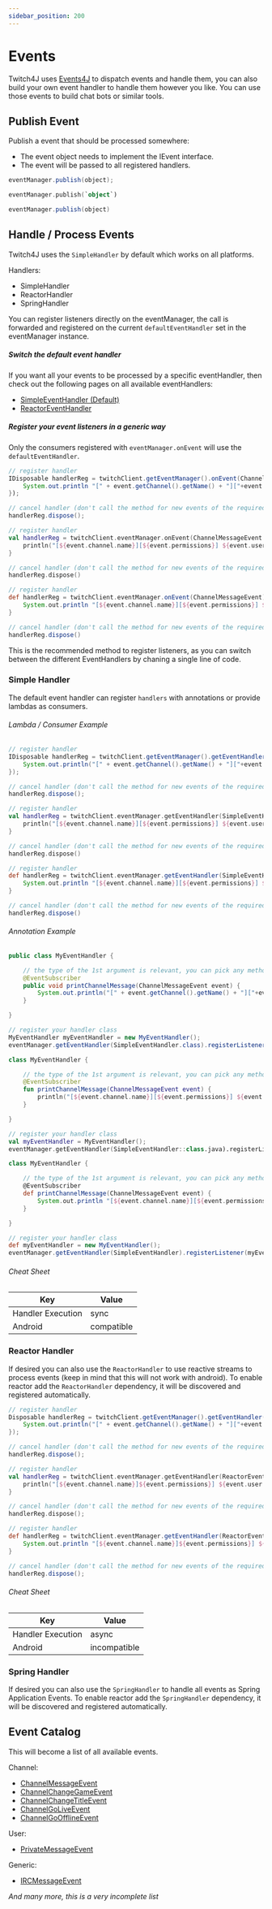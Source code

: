 ```yaml
---
sidebar_position: 200
---
```



# Events

Twitch4J uses [Events4J](https://github.com/PhilippHeuer/events4j) to dispatch events and handle them, you can also build your own event handler to handle them however you like.
You can use those events to build chat bots or similar tools.

## Publish Event

Publish a event that should be processed somewhere:

* The event object needs to implement the IEvent interface.
* The event will be passed to all registered handlers.

<Tabs groupId="code">
<TabItem value="java" label="Java">

```java
eventManager.publish(object);
```

</TabItem>
<TabItem value="kotlin" label="Kotlin">

```kotlin
eventManager.publish(`object`)
```

</TabItem>
<TabItem value="groovy" label="Groovy">

```groovy
eventManager.publish(object)
```

</TabItem>
</Tabs>

## Handle / Process Events

Twitch4J uses the `SimpleHandler` by default which works on all platforms.

Handlers:

- SimpleHandler
- ReactorHandler
- SpringHandler

You can register listeners directly on the eventManager, the call is forwarded and registered on the current `defaultEventHandler` set in the eventManager instance.

##### Switch the default event handler

If you want all your events to be processed by a specific eventHandler, then check out the following pages on all available eventHandlers:

* [SimpleEventHandler (Default)](./eventhandler-simple)
* [ReactorEventHandler](./eventhandler-reactor)

##### Register your event listeners in a generic way

Only the consumers registered with `eventManager.onEvent` will use the `defaultEventHandler`.

<Tabs groupId="code">
<TabItem value="java" label="Java">

```java
// register handler
IDisposable handlerReg = twitchClient.getEventManager().onEvent(ChannelMessageEvent.class, event -> {
	System.out.println "[" + event.getChannel().getName() + "]["+event.getPermissions().toString()+"] " + event.getUser().getName() + ": " + event.getMessage());
});

// cancel handler (don't call the method for new events of the required type anymore)
handlerReg.dispose();
```

</TabItem>
<TabItem value="kotlin" label="Kotlin">

```kotlin
// register handler
val handlerReg = twitchClient.eventManager.onEvent(ChannelMessageEvent::class.java) { event ->
	println("[${event.channel.name}][${event.permissions}] ${event.user.name}: ${event.message}")
}

// cancel handler (don't call the method for new events of the required type anymore)
handlerReg.dispose()
```

</TabItem>
<TabItem value="groovy" label="Groovy">

```groovy
// register handler
def handlerReg = twitchClient.eventManager.onEvent(ChannelMessageEvent) { event ->
	System.out.println "[${event.channel.name}][${event.permissions}] ${event.user.name}: ${event.message}"
}

// cancel handler (don't call the method for new events of the required type anymore)
handlerReg.dispose()
```

</TabItem>
</Tabs>

This is the recommended method to register listeners, as you can switch between the different EventHandlers by chaning a single line of code.

### Simple Handler

The default event handler can register `handlers` with annotations or provide lambdas as consumers.

###### Lambda / Consumer Example

<Tabs groupId="code">
<TabItem value="java" label="Java">

```java
// register handler
IDisposable handlerReg = twitchClient.getEventManager().getEventHandler(SimpleEventHandler.class).onEvent(ChannelMessageEvent.class, event -> {
	System.out.println("[" + event.getChannel().getName() + "]["+event.getPermissions().toString()+"] " + event.getUser().getName() + ": " + event.getMessage());
});

// cancel handler (don't call the method for new events of the required type anymore)
handlerReg.dispose();
```

</TabItem>
<TabItem value="kotlin" label="Kotlin">

```kotlin
// register handler
val handlerReg = twitchClient.eventManager.getEventHandler(SimpleEventHandler::class.java).onEvent(ChannelMessageEvent::class.java) { event -> 
	println("[${event.channel.name}][${event.permissions}] ${event.user.name}: ${event.message}")
}

// cancel handler (don't call the method for new events of the required type anymore)
handlerReg.dispose()
```

</TabItem>
<TabItem value="groovy" label="Groovy">

```groovy
// register handler
def handlerReg = twitchClient.eventManager.getEventHandler(SimpleEventHandler).onEvent ChannelMessageEvent, { event -> 
	System.out.println "[${event.channel.name}][${event.permissions}] ${event.user.name}: ${event.message} "
}

// cancel handler (don't call the method for new events of the required type anymore)
handlerReg.dispose()
```

</TabItem>
</Tabs>

###### Annotation Example

<Tabs groupId="code">
<TabItem value="java" label="Java">

```java
public class MyEventHandler {

    // the type of the 1st argument is relevant, you can pick any method name you want
    @EventSubscriber
    public void printChannelMessage(ChannelMessageEvent event) {
        System.out.println("[" + event.getChannel().getName() + "]["+event.getPermissions().toString()+"] " + event.getUser().getName() + ": " + event.getMessage());
    }

}

// register your handler class
MyEventHandler myEventHandler = new MyEventHandler();
eventManager.getEventHandler(SimpleEventHandler.class).registerListener(myEventHandler);
```

</TabItem>
<TabItem value="kotlin" label="Kotlin">

```kotlin
class MyEventHandler {

    // the type of the 1st argument is relevant, you can pick any method name you want
    @EventSubscriber
    fun printChannelMessage(ChannelMessageEvent event) {
        println("[${event.channel.name}][${event.permissions}] ${event.user.name}: ${event.message}")
    }

}

// register your handler class
val myEventHandler = MyEventHandler();
eventManager.getEventHandler(SimpleEventHandler::class.java).registerListener(myEventHandler);
```

</TabItem>
<TabItem value="groovy" label="Groovy">

```groovy
class MyEventHandler {

    // the type of the 1st argument is relevant, you can pick any method name you want
    @EventSubscriber
    def printChannelMessage(ChannelMessageEvent event) {
        System.out.println "[${event.channel.name}][${event.permissions}] ${event.user.name}: ${event.message}"
    }

}

// register your handler class
def myEventHandler = new MyEventHandler();
eventManager.getEventHandler(SimpleEventHandler).registerListener(myEventHandler);
```

</TabItem>
</Tabs>

###### Cheat Sheet

| Key | Value |
|---|---|
| Handler Execution | sync |
| Android | compatible |

### Reactor Handler

If desired you can also use the `ReactorHandler` to use reactive streams to process events (keep in mind that this will not work with android).
To enable reactor add the `ReactorHandler` dependency, it will be discovered and registered automatically.

<JavaDependency group="com.github.philippheuer.events4j" name="events4j-handler-reactor" version="0.12.0" scope="implementation" />

<Tabs groupId="code">
<TabItem value="java" label="Java">

```java
// register handler
Disposable handlerReg = twitchClient.getEventManager().getEventHandler(ReactorEventHandler.class).onEvent(ChannelMessageEvent.class, event -> {
	System.out.println("[" + event.getChannel().getName() + "]["+event.getPermissions().toString()+"] " + event.getUser().getName() + ": " + event.getMessage());
});

// cancel handler (don't call the method for new events of the required type anymore)
handlerReg.dispose();
```

</TabItem>
<TabItem value="kotlin" label="Kotlin">

```kotlin
// register handler
val handlerReg = twitchClient.eventManager.getEventHandler(ReactorEventHandler::class.java).onEvent(ChannelMessageEvent::class.java) { event ->
	println("[${event.channel.name}]${event.permissions}] ${event.user.name}: ${event.message}")
}

// cancel handler (don't call the method for new events of the required type anymore)
handlerReg.dispose();
```

</TabItem>
<TabItem value="groovy" label="Groovy">

```groovy
// register handler
def handlerReg = twitchClient.eventManager.getEventHandler(ReactorEventHandler).onEvent ChannelMessageEvent, { event ->
	System.out.println "[${event.channel.name}]${event.permissions}] ${event.user.name}: ${event.message}"
}

// cancel handler (don't call the method for new events of the required type anymore)
handlerReg.dispose();
```

</TabItem>
</Tabs>

###### Cheat Sheet

| Key | Value |
|---|---|
| Handler Execution | async |
| Android | incompatible |

### Spring Handler

If desired you can also use the `SpringHandler` to handle all events as Spring Application Events.
To enable reactor add the `SpringHandler` dependency, it will be discovered and registered automatically.

<JavaDependency group="com.github.philippheuer.events4j" name="events4j-handler-spring" version="0.12.0" scope="implementation" />

## Event Catalog

This will become a list of all available events.

Channel:
* [ChannelMessageEvent](./channel-message-event)
* [ChannelChangeGameEvent](./channel-change-game-event)
* [ChannelChangeTitleEvent](./channel-change-title-event)
* [ChannelGoLiveEvent](./channel-go-live-event)
* [ChannelGoOfflineEvent](./channel-go-offline-event)

User:
* [PrivateMessageEvent](./private-message-event)

Generic:
* [IRCMessageEvent](./irc-message-event)

*And many more, this is a very incomplete list*
